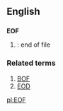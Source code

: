 ==English==
==={{initialism}}===
'''EOF'''

#{{cattag|Computing}}: end of file

===Related terms===
#[[BOF]]
#[[EOD]]

[[pl:EOF]]
